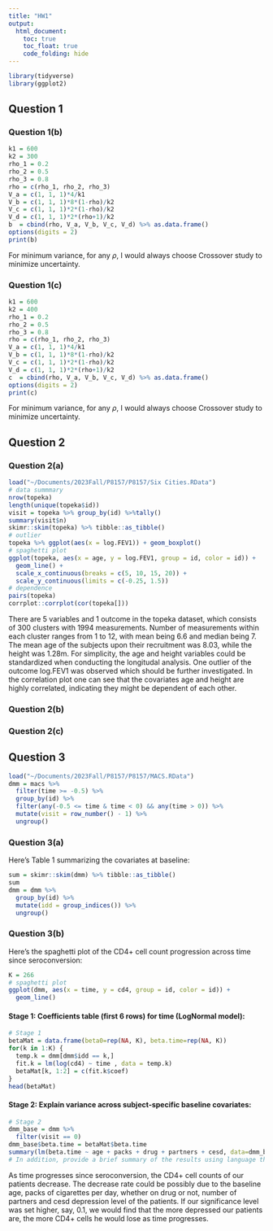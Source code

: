 ```yaml
---
title: "HW1"
output: 
  html_document:
    toc: true
    toc_float: true
    code_folding: hide
---
```


```r
library(tidyverse)
library(ggplot2)
```

## Question 1

### Question 1(b)
```r
k1 = 600
k2 = 300
rho_1 = 0.2
rho_2 = 0.5
rho_3 = 0.8
rho = c(rho_1, rho_2, rho_3)
V_a = c(1, 1, 1)*4/k1
V_b = c(1, 1, 1)*8*(1-rho)/k2
V_c = c(1, 1, 1)*2*(1-rho)/k2
V_d = c(1, 1, 1)*2*(rho+1)/k2
b  = cbind(rho, V_a, V_b, V_c, V_d) %>% as.data.frame()
options(digits = 2)
print(b)
```
For minimum variance, for any $\rho$, I would always choose Crossover study to minimize uncertainty.

### Question 1(c)
```r
k1 = 600
k2 = 400
rho_1 = 0.2
rho_2 = 0.5
rho_3 = 0.8
rho = c(rho_1, rho_2, rho_3)
V_a = c(1, 1, 1)*4/k1
V_b = c(1, 1, 1)*8*(1-rho)/k2
V_c = c(1, 1, 1)*2*(1-rho)/k2
V_d = c(1, 1, 1)*2*(rho+1)/k2
c  = cbind(rho, V_a, V_b, V_c, V_d) %>% as.data.frame()
options(digits = 2)
print(c)
```
For minimum variance, for any $\rho$, I would always choose Crossover study to minimize uncertainty.

## Question 2

### Question 2(a)
```r
load("~/Documents/2023Fall/P8157/P8157/Six Cities.RData")
# data summmary
nrow(topeka)
length(unique(topeka$id))
visit = topeka %>% group_by(id) %>%tally()
summary(visit$n)
skimr::skim(topeka) %>% tibble::as_tibble()
# outlier
topeka %>% ggplot(aes(x = log.FEV1)) + geom_boxplot()
# spaghetti plot
ggplot(topeka, aes(x = age, y = log.FEV1, group = id, color = id)) + 
  geom_line() + 
  scale_x_continuous(breaks = c(5, 10, 15, 20)) +
  scale_y_continuous(limits = c(-0.25, 1.5))
# dependence
pairs(topeka)
corrplot::corrplot(cor(topeka[]))
```

There are 5 variables and 1 outcome in the topeka dataset, which consists of 300 clusters with 1994 measurements. Number of measurements within each cluster ranges from 1 to 12, with mean being 6.6 and median being 7. The mean age of the subjects upon their recruitment was 8.03, while the height was 1.28m. For simplicity, the age and height variables could be standardized when conducting the longitudal analysis. One outlier of the outcome log.FEV1 was observed which should be further investigated. In the correlation plot one can see that the covariates age and height are highly correlated, indicating they might be dependent of each other. 

### Question 2(b)

### Question 2(c)

## Question 3

```r
load("~/Documents/2023Fall/P8157/P8157/MACS.RData")
dmm = macs %>%
  filter(time >= -0.5) %>% 
  group_by(id) %>%
  filter(any(-0.5 <= time & time < 0) && any(time > 0)) %>%
  mutate(visit = row_number() - 1) %>%
  ungroup() 
```
### Question 3(a)

Here's Table 1 summarizing the covariates at baseline:
```r
sum = skimr::skim(dmm) %>% tibble::as_tibble()
sum
dmm = dmm %>% 
  group_by(id) %>%
  mutate(idd = group_indices()) %>%
  ungroup() 
```

### Question 3(b)

Here's the spaghetti plot of the CD4+ cell count progression across time since seroconversion:
```r
K = 266
# spaghetti plot
ggplot(dmm, aes(x = time, y = cd4, group = id, color = id)) + 
  geom_line()
```

#### Stage 1: Coefficients table (first 6 rows) for time (LogNormal model): 
```r
# Stage 1
betaMat = data.frame(beta0=rep(NA, K), beta.time=rep(NA, K))
for(k in 1:K) {
  temp.k = dmm[dmm$idd == k,]
  fit.k = lm(log(cd4) ~ time , data = temp.k)
  betaMat[k, 1:2] = c(fit.k$coef)
}
head(betaMat)
```

#### Stage 2: Explain variance across subject-specific baseline covariates:
```r
# Stage 2
dmm_base = dmm %>% 
  filter(visit == 0)
dmm_base$beta.time = betaMat$beta.time
summary(lm(beta.time ~ age + packs + drug + partners + cesd, data=dmm_base))
# In addition, provide a brief summary of the results using language that would be suitable for a non-biostatistician collaborator.
```

As time progresses since seroconversion, the CD4+ cell counts of our patients decrease. The decrease rate could be possibly due to the baseline age, packs of cigarettes per day, whether on drug or not, number of partners and cesd depression level of the patients. If our significance level was set higher, say, 0.1, we would find that the more depressed our patients are, the more CD4+ cells he would lose as time progresses. 

